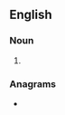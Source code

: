==English==

===Noun===
{{head|en|noun form}}

# {{plural of|en|shading}}

===Anagrams===
* {{anagrams|en|a=adghinss|dashings}}